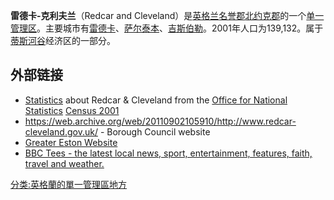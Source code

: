 '''雷德卡-克利夫兰'''（Redcar and Cleveland）是[[英格兰|英格兰]][[英格兰的名誉郡|名誉郡]][[北约克郡|北约克郡]]的一个[[单一管理区|单一管理区]]。主要城市有[[雷德卡|雷德卡]]、[[萨尔泰本|萨尔泰本]]、[[吉斯伯勒|吉斯伯勒]]。2001年人口为139,132。属于[[蒂斯河谷|蒂斯河谷]]经济区的一部分。


==外部链接==
*[https://web.archive.org/web/20130522162451/http://www.neighbourhood.statistics.gov.uk/dissemination/NeighbourhoodProfileSearch.do?areaId=276814 Statistics] about Redcar & Cleveland  from the [[Office_for_National_Statistics|Office for National Statistics]] [[United_Kingdom_Census_2001|Census 2001]]
*https://web.archive.org/web/20110902105910/http://www.redcar-cleveland.gov.uk/ - Borough Council website
*[https://web.archive.org/web/20100131012119/http://www.redcar-cleveland.gov.uk/greatereston Greater Eston Website]
*[http://www.bbc.co.uk/tees/ BBC Tees - the latest local news, sport, entertainment, features, faith, travel and weather.] {{Wayback|url=http://www.bbc.co.uk/tees/ |date=20090628100542 }}

{{英国行政区划}}
{{coord|54.57923|N|1.03409|W|source:placeopedia|display=title}}

{{DEFAULTSORT:Redcar and Cleveland}}
[[分类:英格蘭的單一管理區地方|分类:英格蘭的單一管理區地方]]